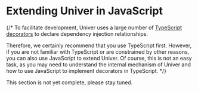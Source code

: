 
# Extending Univer in JavaScript

<BadgeGroup values={[UniverTypes.GENERAL]} value={UniverTypes.GENERAL} />

{/* To facilitate development, Univer uses a large number of [TypeScript decorators](https://www.typescriptlang.org/docs/handbook/decorators.html) to declare dependency injection relationships.

Therefore, we certainly recommend that you use TypeScript first. However, if you are not familiar with TypeScript or are constrained by other reasons, you can also use JavaScript to extend Univer. Of course, this is not an easy task, as you may need to understand the internal mechanism of Univer and how to use JavaScript to implement decorators in TypeScript. */}

<Callout>
  This section is not yet complete, please stay tuned.
</Callout>
